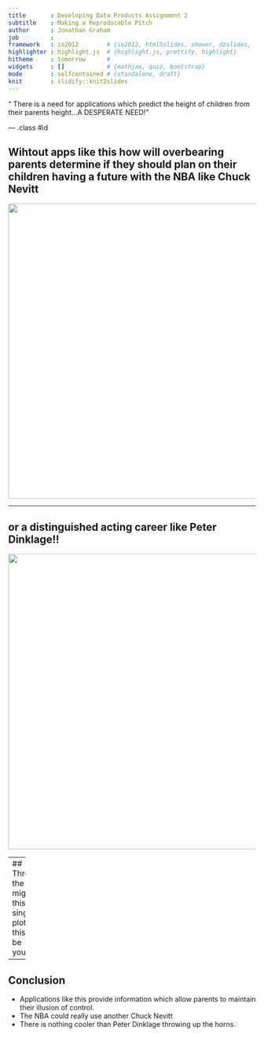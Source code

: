 ```yaml
---
title       : Developing Data Products Assignment 2
subtitle    : Making a Reproducable Pitch
author      : Jonathan Graham
job         : 
framework   : io2012        # {io2012, html5slides, shower, dzslides, ...}
highlighter : highlight.js  # {highlight.js, prettify, highlight}
hitheme     : tomorrow      # 
widgets     : []            # {mathjax, quiz, bootstrap}
mode        : selfcontained # {standalone, draft}
knit        : slidify::knit2slides
---
```



<article>
<p><q> There is a need for applications which predict the height of children from their parents height...A DESPERATE NEED!</q></p>
</article>

--- .class #id 

## Wihtout apps like this how will overbearing parents determine if they should plan on their children having a future with the NBA like Chuck Nevitt
<img src= 'http://www.top1us.com/wp-content/uploads/2011/06/tallest-NBA-players-Chuck-Nevitt.jpg' height='600px'>

--- 

## or a distinguished acting career like Peter Dinklage!!
<img src= 'http://nerdexaminer.com/wp-content/uploads/2015/05/peterdinklage3.jpg' height='600px'>


--- 
## Through the might of this single plot.  All this can be yours.
```r
require(ggplot2)
library(UsingR)
data(galton)
myfit <- lm(child ~parent, data=galton)
qplot(child,parent,data=galton)+geom_abline(intercept=myfit$coefficients[1],slope=myfit$coefficients[2])
```


--- 

## Conclusion

- Applications like this provide information which allow parents to maintain their illusion of control.
- The NBA could really use another Chuck Nevitt
- There is nothing cooler than Peter Dinklage throwing up the horns.
